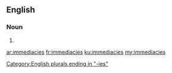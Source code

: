 ==English==

===Noun===
{{head|en}}

# {{plural of|immediacy}}

[[Category:English plurals ending in "-ies"]]

[[ar:immediacies]]
[[fr:immediacies]]
[[ku:immediacies]]
[[my:immediacies]]